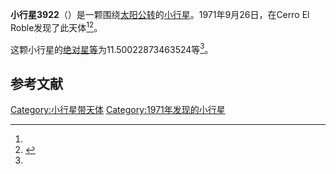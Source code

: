 {{Infobox planet
| bgcolour = #FFFFC0
| name = 3922 Heather
| symbol = 
| image = 
| caption = 
| discovery = yes
| discovery_ref = 
| discoverer = {{link-en|卡洛斯·托雷斯|Carlos Torres (astronomer)}}
| discovery_site = [[Cerro_El_Roble|Cerro El Roble]] 
| discovered = 1971年9月26日
| designations = yes
| mp_name = 
| named_after = 
| alt_names = 1971 SP3/ 1954 SN / 1962 CU / 1971 UN4 / 1982 RH1
| mp_category = [[主带小行星|主带小行星]]
| orbit_ref = <ref name="a">[http://ssd.jpl.nasa.gov/sbdb.cgi?sstr=3922 3922 Heather] {{Wayback|url=http://ssd.jpl.nasa.gov/sbdb.cgi?sstr=3922 |date=20200917173439 }}，小行星數據庫瀏覽器（JPL Small-Body Database Browser）－[[美国国家航空航天局|美国国家航空航天局]]喷气推进实验室</ref>
| epoch = 2456400.5 (2013年4月18日更新)
| aphelion = {{convert|3.77138385906243|AU|km|3|abbr=on|lk=out}}
| perihelion = {{convert|2.494060459590922|AU|km|3|abbr=on}}
| semimajor = {{convert|3.132722159326676|AU|km|3|abbr=on}}
| eccentricity = 0.203867968
| period = 2025.262146 [[日|日]]<br />5.54[[儒略年|儒略年]]
| avg_speed = 
| inclination = 2.014262198947594
| asc_node = 350.9816589868602
| mean_anomaly = 
| arg_peri = 11.50022873463524
| satellites = 
| physical_characteristics = yes
| dimensions = 
| mass = 
| density = 
| surface_grav = 
| escape_velocity = 
| sidereal_day = 
| axial_tilt = 
| pole_ecliptic_lat = 
| pole_ecliptic_lon = 
| albedo = 
| temperatures= 
| temp_name1 = 
| mean_temp_1 = 
| max_temp_1 = 
| temp_name2 = 
| max_temp_2 = 
| spectral_type = 
| abs_magnitude = 11.50022873463524
}}

'''小行星3922'''（{{lang-en|3922 Heather}}）是一颗围绕[[太阳|太阳]][[公转|公转]]的[[小行星|小行星]]。1971年9月26日，{{link-en|卡洛斯·托雷斯|Carlos Torres (astronomer)}}在Cerro El Roble发现了此天体<ref name="a" /><ref>{{cite news|title=小行星列表|url=http://cfa-www.harvard.edu/iau/lists/NumberedMPs.txt|accessdate=2013-07-08|newspaper=哈佛大学|archive-date=2008-05-17|archive-url=https://web.archive.org/web/20080517010638/http://cfa-www.harvard.edu/iau/lists/NumberedMPs.txt|dead-url=no}}</ref>。

这颗小行星的[[绝对星等|绝对星等]]为11.50022873463524等<ref name="a" />。

==参考文献==
{{reflist}}
{{Minor Planet Number|[[小行星3921|小行星3921]]|[[小行星3923|小行星3923]]}}

{{小天体}}

[[Category:小行星带天体|Category:小行星带天体]]
[[Category:1971年发现的小行星|Category:1971年发现的小行星]]

{{asteroid-stub}}